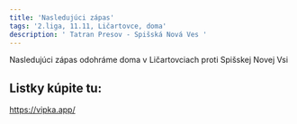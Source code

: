 ```yaml
---
title: 'Nasledujúci zápas'
tags: '2.liga, 11.11, Ličartovce, doma'
description: ' Tatran Presov - Spišská Nová Ves '
---
```


Nasledujúci zápas odohráme doma v Ličartovciach proti Spišskej Novej Vsi

## Listky kúpite tu:

https://vipka.app/
